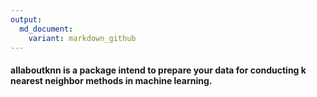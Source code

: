 ```yaml
---
output:
  md_document:
    variant: markdown_github
---
```


<!-- README.md is generated from README.Rmd. Please edit that file -->

#### allaboutknn is a package intend to prepare your data for conducting k nearest neighbor methods in machine learning.


